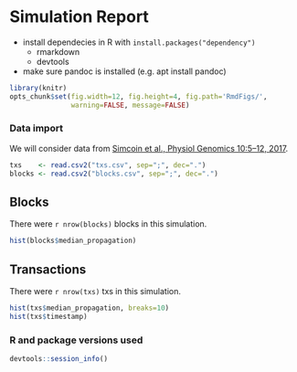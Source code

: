 # Simulation Report

* install dependecies in R with `install.packages("dependency")`
    * rmarkdown
    * devtools
* make sure pandoc is installed (e.g. apt install pandoc)


```r
library(knitr)
opts_chunk$set(fig.width=12, fig.height=4, fig.path='RmdFigs/',
               warning=FALSE, message=FALSE)
```

### Data import

We will consider data from [Simcoin et al., Physiol Genomics 10:5&ndash;12,
2017](http://www.ncbi.nlm.nih.gov/pubmed/12118100).

```r
txs    <- read.csv2("txs.csv", sep=";", dec=".")
blocks <- read.csv2("blocks.csv", sep=";", dec=".")
```

##  Blocks

There were `r nrow(blocks)` blocks in this simulation.

```r
hist(blocks$median_propagation)
```

## Transactions

There were `r nrow(txs)` txs in this simulation.

```r
hist(txs$median_propagation, breaks=10)
hist(txs$timestamp)
```


### R and package versions used

```r
devtools::session_info()
```
